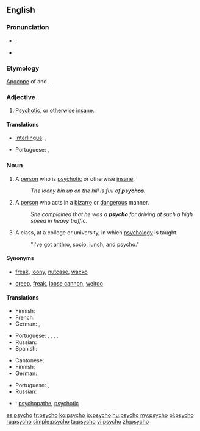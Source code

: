==English==

===Pronunciation===
* {{IPA|/ˈsaɪkoʊ/}}, {{X-SAMPA|/"saIkoU/}}
* {{rhymes|aɪkəʊ}}

===Etymology===
[[apocope|Apocope]] of {{term|psychotic|lang=en}} and {{term|psychopath|lang=en}}.

===Adjective===
{{en-adj}}

# {{colloquial|or|pejoative}} [[psychotic|Psychotic]], or otherwise [[insane]].

====Translations====
{{trans-top|''(colloquial or pejorative)'' Psychotic}}
* [[Interlingua]]: {{t-|ia|psychotic}}, {{t-|ia|psychopathic}}
{{trans-mid}}
* Portuguese: {{t-|pt|psicótico|m}}, {{t-|pt|psicopático|m}}
{{trans-bottom}}

===Noun===
{{en-noun}}

# {{pejorative|slang}} A [[person]] who is [[psychotic]] or otherwise [[insane]].
#: ''The loony bin up on the hill is full of '''psychos'''.''
# {{pejorative|slang}} A [[person]] who acts in a [[bizarre]] or [[dangerous]] manner.
#: ''She complained that he was a '''psycho''' for driving at such a high speed in heavy traffic.''
# {{informal}} A class, at a college or university, in which [[psychology]] is taught.
#: "I've got anthro, socio, lunch, and psycho."

====Synonyms====
* {{sense|pejorative for a pyschotic or otherwise insane person}} [[freak]], [[loony]], [[nutcase]], [[wacko]]
* {{sense|pejorative for a person acting in a bizarre or dangerous manner}} [[creep]], [[freak]], [[loose cannon]], [[weirdo]]

====Translations====
{{trans-top|psychotic or otherwise insane person}}
* Finnish: {{t-|fi|kaistapää}}
* French: {{t+|fr|psychopathe}}
* German: {{t-|de|Psycho|m}} {{qualifier|slang}}, {{t+|de|Psychopath|m}}
{{trans-mid}}
* Portuguese: {{t-|pt|psicopata|m|f}}, {{t-|pt|psicótico|m}}, {{t+|pt|louco|m}}, {{t+|pt|doido|m}}, {{t+|pt|insano|m}}
* Russian: {{t+|ru|псих|m|tr=psix|sc=Cyrl}}
* Spanish: {{t+|es|psicópata|m|f}}
{{trans-bottom}}

{{trans-top|person acting in a bizarre or dangerous manner}}
* Cantonese: {{tø|yue|癡線佬|sc=Hani}}
* Finnish: {{t-|fi|kaistapää}}
* German: {{t-|de|Verrückte|m|f}}
{{trans-mid}}
* Portuguese: {{t-|pt|sicopata|m|f}}, {{t-|pt|psicótico|m}}
* Russian: {{t+|ru|псих|m|tr=psix|sc=Cyrl}}
{{trans-bottom}}

{{checktrans-top}}
* {{ttbc|ia}}: [[psychopathe]], [[psychotic]]
{{trans-bottom}}

[[es:psycho]]
[[fr:psycho]]
[[ko:psycho]]
[[io:psycho]]
[[hu:psycho]]
[[my:psycho]]
[[pl:psycho]]
[[ru:psycho]]
[[simple:psycho]]
[[ta:psycho]]
[[vi:psycho]]
[[zh:psycho]]